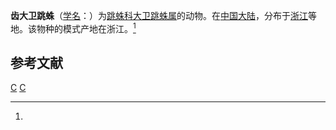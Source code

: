 {{Speciesbox
| taxon = Davidia(蜘蛛) magnidens
| binomial_authority = (Schenkel, 1963)<ref name='id14693'>{{cite web| url =http://www.bioinfo.cn/db05/BjdwSpecies.php?action=view&id=14693| title =齿大卫跳蛛| work =《中国动物物种编目数据库》| publisher =中国科学院微生物研究所| author =中国科学院动物研究所| accessdate =2009-04-28| deadurl =yes| archiveurl =https://web.archive.org/web/20160305031005/http://www.bioinfo.cn/db05/BjdwSpecies.php?action=view&id=14693| archivedate =2016-03-05}}</ref>
}}

'''齿大卫跳蛛'''（[[学名|学名]]：{{lang|la|''Davidia magnidens''}}）为[[跳蛛科|跳蛛科]][[大卫跳蛛属|大卫跳蛛属]]的动物。在[[中国大陆|中国大陆]]，分布于[[浙江|浙江]]等地。该物种的模式产地在浙江。<ref name='id14693'/>

== 参考文献 ==
{{reflist}}

{{蜘蛛小作品}}

{{taxonbar}}
[[Category:_1963年描述的动物|C]]
[[Category:大卫跳蛛属|C]]